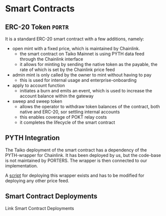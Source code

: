 # Smart Contracts

## ERC-20 Token `PORTR`

It is a standard ERC-20 smart contract with a few additions, namely:

- open mint with a fixed price, which is maintained by Chainlink.
    - the smart contract on Taiko Mainnet is using PYTH data feed through the Chainlink interface
    - it allows for minting by sending the native token as the payable, the rate of which is set by the Chainlink price feed
- admin mint is only called by the owner to mint without having to pay
    - this is used for internal usage and enterprise-onboarding
- apply to account function
    - initiates a burn and emits an event, which is used to increase the account balance within the gateway
- sweep and sweep token
    - allows the operator to withdraw token balances of the contract, both native and ERC-20, sor settling internal accounts
    - this enables coverage of POKT relay costs
    - it completes the lifecycle of the smart contract

## PYTH Integration

The Taiko deployment of the smart contract has a dependency of the PYTH-wrapper for Chainlink. It has been deployed by us, but the code-base is not maintained by PORTERS. The wrapper is then connected to our implementation.

A [script]() for deploying this wrapper exists and has to be modified for deploying any other price feed.

## Smart Contract Deployments

Link Smart Contract Deployments

